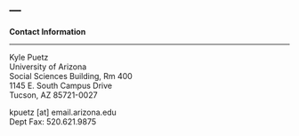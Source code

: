 ---
---

<link rel="stylesheet" href="styles.css" type="text/css">


<b> Contact Information </b>

-----

Kyle Puetz  
University of Arizona     
Social Sciences Building, Rm 400     
1145 E. South Campus Drive      
Tucson, AZ 85721-0027     



kpuetz [at] email.arizona.edu    
Dept Fax: 520.621.9875